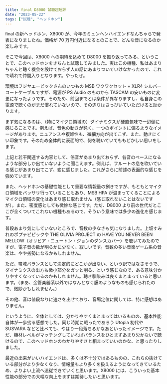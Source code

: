 ```yaml
---
title: final D8000 試聴超短評
date: "2023-05-22"
tags: ["試聴", "ヘッドホン"]
---
```


final の新ヘッドホン、X8000 が、今年のミュンヘンハイエンドなんちゃらで発表になりましたね。価格が 70 万円付近になるとのことで、どんな音になるのか楽しみです。

そこで今回は、X8000 への期待を込めて D8000 を振り返ってみる、ということで、このヘッドホンをきちんと試聴してみました。実はこの機種、私はあまりちゃんと聴く機会を設けておらず人の話にあまりついていけなかったので、これで晴れて仲間入りとなります。やったぜ。

環境はフジヤエービックさんのいつもの MSB ワクワクセット + XLR4 シルバーコートケーブルですが、電源が PS Audio のものから TASCAM の安いものに変更になったようです。そのため、前回までとは条件が異なりますし、私自身この電源で聴くのがまだ慣れていないので、その辺りはさっぴいていただけると助かります。

まず気になるのは、（特にマイクロ領域の）ダイナミクスが硬直気味で一辺倒に感じることです。例えば、音色の動きが鈍く、一つのポイントに偏るようなイメージがあります。ニュアンスや複雑性も、微細方向が出てこず、また、動きにくい印象です。そのため全体的に表面的で、何を聴いていてももどかしい思いをします。

上記と若干関連する内容として、倍音があまり出ておらず、各音のベースになるような部分しか出ていないように聞こえます。例えば、フルートの息を吹いている感じがあまり出てこず、変に感じました。これがさらに前述の表面的な感じを強めています。

また、ヘッドホンの基礎性能として重要な情報量の捌きですが、もともとマイクロ領域をバッサリ行っていることもあり、MSB HPA が温まってくることによるマイクロ領域の変化はあまり感じ取れません（感じ取れないことはないですが）。また、密度感としても微妙な感じです。ただ、D8000 より前の世代だとここが全くついてこれない機種もあるので、そういう意味では多少の進化を感じます。

普段あまり気にしていないところで、音数の少なさも気になりました。上坂すみれのポプテピピックや THE OLIVIA PROJECT の HAVE YOU NEVER BEEN MELLOW（オリビア・ニュートン・ジョンのダンスカバー）を聴いてみたのですが、電子音の数が明らかに少なく、寂しいです。音数の多い音楽ゲーム系の音楽は、やや劣勢になるかもしれません。

ただ、帯域バランスとして決定的にどこかが出ない、という訳ではなさそうで、ダイナミクスの出方も微小部分をガッと削る、という感じなので、ある意味分かりやすくなっているのかもしれません。聴き馴染みは良くまとまっていると思います。（まあ、金管楽器系以外ではなんとなく膜のようなものも感じられたので、微妙かもしれません。）

その他、音は値段なりに速さを出せており、音場定位に関しては、特に感想はありません。

というように、全体としては、分かりやすくまとまってはいるものの、基本性能自体が一歩劣る感想でした。同じ時期に戦ったであろう Utopia 初代や SUSVARA などと比べても、やはり一段落ちるかなあといったイメージです。ただ、機材レベルがマッチングしていればバランスをひとまずあまり欠かないで聴けるので、このヘッドホンのわかりやすさと相まっていいのかな、と思ったりしました。

最近の出来がいいハイエンドは、多くは不十分ではあるものの、これらの抜けている部分がより少なくなり、情報量もより多くを扱えるようになってきているため、よりよい上流へ追従できていくと思います。X8000 には、こういった基本性能の部分での大幅な向上をまずは期待したいと思います。

